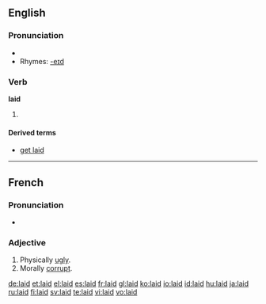 ==English==

{{rank|sound|didn't|natural|516|laid|cold|led|low}}

===Pronunciation===
* {{audio|en-us-laid.ogg|Audio (US)}}
* Rhymes: [[Rhymes:English:-eɪd|-eɪd]]

===Verb===
'''laid'''

# {{past of|[[lay]]}}

====Derived terms====
* [[get laid]]

----

==French==

===Pronunciation===
*{{audio|Fr-laid.ogg|audio}}

===Adjective===
{{fr-adj}}

# Physically [[ugly]].
# Morally [[corrupt]].

[[de:laid]]
[[et:laid]]
[[el:laid]]
[[es:laid]]
[[fr:laid]]
[[gl:laid]]
[[ko:laid]]
[[io:laid]]
[[id:laid]]
[[hu:laid]]
[[ja:laid]]
[[ru:laid]]
[[fi:laid]]
[[sv:laid]]
[[te:laid]]
[[vi:laid]]
[[vo:laid]]